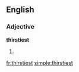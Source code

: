 ==English==

===Adjective===
'''thirstiest'''

# {{superlative of|[[thirsty]]}}

[[fr:thirstiest]]
[[simple:thirstiest]]